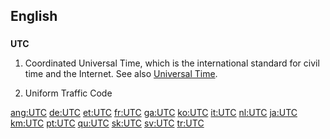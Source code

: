 ==English==

==={{initialism}}===
{{wikipedia}}
'''UTC'''

#Coordinated Universal Time, which is the international standard for civil time and the Internet. See also [[Universal Time]].
#{{US}} {{law}} Uniform Traffic Code

[[ang:UTC]]
[[de:UTC]]
[[et:UTC]]
[[fr:UTC]]
[[ga:UTC]]
[[ko:UTC]]
[[it:UTC]]
[[nl:UTC]]
[[ja:UTC]]
[[km:UTC]]
[[pt:UTC]]
[[qu:UTC]]
[[sk:UTC]]
[[sv:UTC]]
[[tr:UTC]]